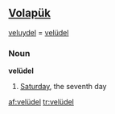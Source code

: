 ==[[Volapük]]==
[[veluydel]] = [[velüdel]] 
===Noun===
'''velüdel'''

# [[Saturday]], the seventh day

[[af:velüdel]]
[[tr:velüdel]]